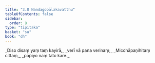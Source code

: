 ```yaml
---
title: "3.8 Nandagopālakavatthu"
tableOfContents: false
sidebar:
  order: 8
type: "tipitaka"
basket: "su"
book: "dh"
---
```



<DynamicBreadcrumb />

<Division number="42" book="dh">

<Paragraph number="45" type="verses" book="dh">
_Diso disaṃ yaṃ taṃ kayirā,_  
_verī vā pana verinaṃ;_  
_Micchāpaṇihitaṃ cittaṃ,_  
_pāpiyo naṃ tato kare._
</Paragraph>
</Division>